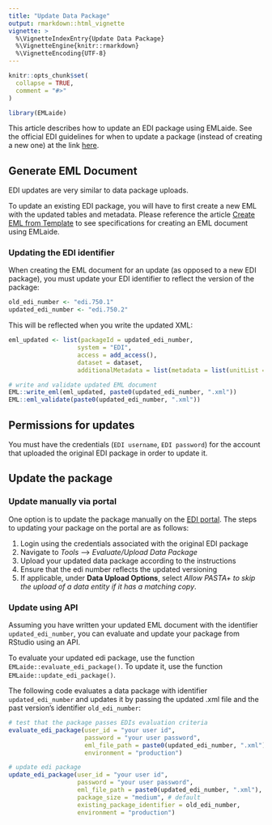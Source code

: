 ```yaml
---
title: "Update Data Package"
output: rmarkdown::html_vignette
vignette: >
  %\VignetteIndexEntry{Update Data Package}
  %\VignetteEngine{knitr::rmarkdown}
  %\VignetteEncoding{UTF-8}
---
```


```r
knitr::opts_chunk$set(
  collapse = TRUE,
  comment = "#>"
)
```

```r
library(EMLaide)
```


This article describes how to update an EDI package using EMLaide. See the official EDI guidelines for when to update a package (instead of creating a new one) at the link [here](https://edirepository.org/resources/updating-a-data-package).

## Generate EML Document

EDI updates are very similar to data package uploads.  

To update an existing EDI package, you will have to first create a new EML with the updated tables and metadata. Please reference the article [Create EML from Template](https://cvpia-osc.github.io/EMLaide/articles/create-EML-from-template.html) to see specifications for creating an EML document using EMLaide.

### Updating the EDI identifier

When creating the EML document for an update (as opposed to a new EDI package), you must update your EDI identifier to reflect the version of the package:

```r
old_edi_number <- "edi.750.1" 
updated_edi_number <- "edi.750.2"
```

This will be reflected when you write the updated XML:

```r
eml_updated <- list(packageId = updated_edi_number,
                   system = "EDI",
                   access = add_access(),
                   dataset = dataset,
                   additionalMetadata = list(metadata = list(unitList = unitList)))

# write and validate updated EML document
EML::write_eml(eml_updated, paste0(updated_edi_number, ".xml"))
EML::eml_validate(paste0(updated_edi_number, ".xml"))
```

## Permissions for updates

You must have the credentials (`EDI username`, `EDI password`) for the account that uploaded the original EDI package in order to update it.

## Update the package

### Update manually via portal

One option is to update the package manually on the [EDI portal](https://portal.edirepository.org/nis/login.jsp). The steps to updating your package on the portal are as follows: 

1) Login using the credentials associated with the original EDI package
2) Navigate to *Tools* --> *Evaluate/Upload Data Package*
3) Upload your updated data package according to the instructions
4) Ensure that the edi number reflects the updated versioning
5) If applicable, under **Data Upload Options**, select *Allow PASTA+ to skip the upload of a data entity if it has a matching copy*.


### Update using API 

Assuming you have written your updated EML document with the identifier `updated_edi_number`, you can evaluate and update your package from RStudio using an API.

To evaluate your updated edi package, use the function `EMLaide::evaluate_edi_package()`. To update it, use the function `EMLaide::update_edi_package()`.

The following code evaluates a data package with identifier `updated_edi_number` and updates it by passing the updated .xml file and the past version's identifier `old_edi_number`:

```r
# test that the package passes EDIs evaluation criteria 
evaluate_edi_package(user_id = "your user id", 
                     password = "your user password",
                     eml_file_path = paste0(updated_edi_number, ".xml"), 
                     environment = "production")

# update edi package 
update_edi_package(user_id = "your user id", 
                   password = "your user password",
                   eml_file_path = paste0(updated_edi_number, ".xml"),
                   package_size = "medium", # default
                   existing_package_identifier = old_edi_number, 
                   environment = "production")
```

